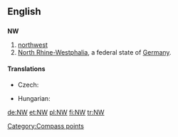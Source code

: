 {{also|nW}}
==English==

==={{abbreviation}}===
'''NW'''

# [[northwest]]
# [[North Rhine-Westphalia]], a federal state of [[Germany]].

====Translations====
{{trans-top|northwest}}
* Czech: {{t-|cs|SZ}}
{{trans-mid}}
* Hungarian: {{t-|hu|ÉNy}}
{{trans-bottom}}

{{trans-top|North Rhine-Westphalia}}
{{trans-mid}}
{{trans-bottom}}

[[Category:Compass points]]

[[de:NW]]
[[et:NW]]
[[pl:NW]]
[[fi:NW]]
[[tr:NW]]